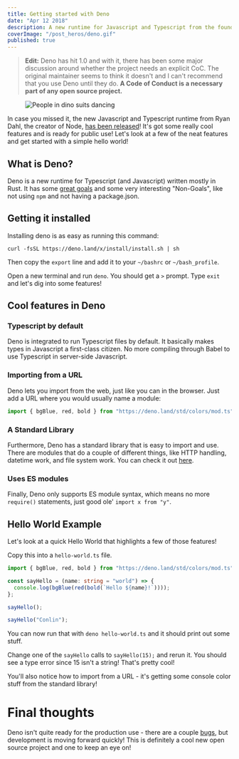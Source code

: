 ```yaml
---
title: Getting started with Deno
date: "Apr 12 2018"
description: A new runtime for Javascript and Typescript from the founder of Node
coverImage: "/post_heros/deno.gif"
published: true
---
```



> **Edit:** Deno has hit 1.0 and with it, there has been some major discussion around whether the project needs an explicit CoC. The original maintainer seems to think it doesn't and I can't recommend that you use Deno until they do.
> **A Code of Conduct is a necessary part of any open source project.**

<figure style={{ "--aspectRatio": "16/9" }}>
  <img src={dinosaurs} alt="People in dino suits dancing" />
</figure>

In case you missed it, the new Javascript and Typescript runtime from Ryan Dahl,
the creator of Node, [has been released](https://deno.land/)! It's got some
really cool features and is ready for public use! Let's look at a few of the
neat features and get started with a simple hello world!

## What is Deno?

Deno is a new runtime for Typescript (and Javascript) written mostly in Rust. It
has some [great goals](https://deno.land/manual.html#goals) and some very
interesting "Non-Goals", like not using `npm` and not having a package.json.

## Getting it installed

Installing deno is as easy as running this command:

`curl -fsSL https://deno.land/x/install/install.sh | sh`

Then copy the `export` line and add it to your `~/bashrc` or `~/bash_profile`.

Open a new terminal and run `deno`. You should get a `>` prompt. Type `exit` and
let's dig into some features!

## Cool features in Deno

### Typescript by default

Deno is integrated to run Typescript files by default. It basically makes types
in Javascript a first-class citizen. No more compiling through Babel to use
Typescript in server-side Javascript.

### Importing from a URL

Deno lets you import from the web, just like you can in the browser. Just add a
URL where you would usually name a module:

```ts
import { bgBlue, red, bold } from "https://deno.land/std/colors/mod.ts";
```

### A Standard Library

Furthermore, Deno has a standard library that is easy to import and use. There
are modules that do a couple of different things, like HTTP handling, datetime
work, and file system work. You can check it out
[here](https://github.com/denoland/deno_std).

### Uses ES modules

Finally, Deno only supports ES module syntax, which means no more `require()`
statements, just good ole' `import x from "y"`.

## Hello World Example

Let's look at a quick Hello World that highlights a few of those features!

Copy this into a `hello-world.ts` file.

```ts
import { bgBlue, red, bold } from "https://deno.land/std/colors/mod.ts";

const sayHello = (name: string = "world") => {
  console.log(bgBlue(red(bold(`Hello ${name}!`))));
};

sayHello();

sayHello("Conlin");
```

You can now run that with `deno hello-world.ts` and it should print out some
stuff.

Change one of the `sayHello` calls to `sayHello(15);` and rerun it. You should
see a type error since 15 isn't a string! That's pretty cool!

You'll also notice how to import from a URL - it's getting some console color
stuff from the standard library!

# Final thoughts

Deno isn't quite ready for the production use - there are a couple
[bugs](https://deno.land/benchmarks.html#req-per-sec), but development is moving
forward quickly! This is definitely a cool new open source project and one to
keep an eye on!

